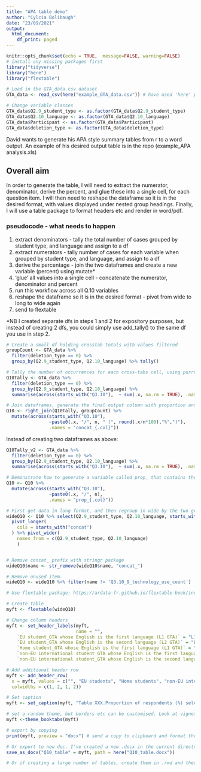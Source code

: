 ```yaml
---
title: "APA table demo"
author: "Cylcia Bolibaugh"
date: "23/09/2021"
output:
  html_document:
    df_print: paged
---
```


```r
knitr::opts_chunk$set(echo = TRUE,  message=FALSE, warning=FALSE)
# install any missing packages first
library("tidyverse")
library("here")
library("flextable")
```

```r
# Load in the GTA_data.csv dataset
GTA_data <- read_csv(here("example_GTA_data.csv")) # have used 'here' package to make relative path loading work

```

```r
# Change variable classes
GTA_data$Q2.9_student_type <- as.factor(GTA_data$Q2.9_student_type)
GTA_data$Q2.10_language <- as.factor(GTA_data$Q2.10_language)
GTA_data$Participant <- as.factor(GTA_data$Participant)
GTA_data$deletion_type <- as.factor(GTA_data$deletion_type)
```
David wants to generate his APA style summary tables from r to a word output. An example of his desired output table is in the repo (example_APA analysis.xls) 

## Overall aim
In order to generate the table, I will need to extract the numerator, denominator, derive the percent, and glue these into a single cell, for each question item. I will then need to reshape the dataframe so it is in the desired format, with values displayed under nested group headings. Finally, I will use a table package to format headers etc and render in word/pdf.


### pseudocode - what needs to happen
1) extract denominators - tally the total number of cases grouped by student type, and language and assign to a df
2) extract numerators - tally number of cases for each variable when grouped by student type, and language, and assign to a df
3) derive the percentage - join the two dataframes and create a new variable (percent) using mutate*
4) 'glue' all values into a single cell - concatenate the numerator, denominator and percent
5) run this workflow across all Q.10 variables
6) reshape the dataframe so it is in the desired format - pivot from wide to long to wide again  
7) send to flextable

*NB I created separate dfs in steps 1 and 2 for expository purposes, but instead of creating 2 dfs, you could simply use add_tally() to the same df you use in step 2.

```r
# Create a small df holding crosstab totals with values filtered
groupCount <- GTA_data %>% 
  filter(deletion_type == 0) %>% 
  group_by(Q2.9_student_type, Q2.10_language) %>% tally()

```

```r
# Tally the number of occurrences for each cross-tabs cell, using purrr style notation
Q10Tally <- GTA_data %>%
  filter(deletion_type == 0) %>% 
  group_by(Q2.9_student_type, Q2.10_language) %>%
  summarise(across(starts_with("Q3.10"),  ~ sum(.x, na.rm = TRUE), .names = "{.col}"))
```

```r
# Join dataframes, generate the final output column with proportion and percentage in brackets, with the prefix concat_, assign to new df called Q10
Q10 <- right_join(Q10Tally, groupCount) %>%
  mutate(across(starts_with("Q3.10"),
                ~paste0(.x, "/", n, " (", round(.x/n*100),"%",")"),
                .names = "concat_{.col}"))


```

Instead of creating two dataframes as above:
```r
Q10Tally_v2 <- GTA_data %>%
  filter(deletion_type == 0) %>% 
  group_by(Q2.9_student_type, Q2.10_language) %>%
  summarise(across(starts_with("Q3.10"),  ~ sum(.x, na.rm = TRUE), .names = "{.col}")) %>% add_count()
```


```r
# Demonstrate how to generate a variable called prop_ that contains the tallied response over the numerator - this step has been incorporated in previous chunk, but there's a lot going on...
Q10 <- Q10 %>%
  mutate(across(starts_with("Q3.10"),
                ~paste0(.x, "/", n),
                .names = "prop_{.col}"))


```



```r
# First get data in long format, and then regroup in wide by the two grouping variables
wideQ10 <- Q10 %>% select(Q2.9_student_type, Q2.10_language, starts_with("concat")) %>%
  pivot_longer(
    cols = starts_with("concat")
  ) %>% pivot_wider(
    names_from = c(Q2.9_student_type, Q2.10_language)
    ) 


# Remove concat_ prefix with stringr package
wideQ10$name <- str_remove(wideQ10$name, "concat_")

# Remove unused item.
wideQ10 <- wideQ10 %>% filter(name != 'Q3.10_9_technology_use_count')
```


```r

# Use flextable package: https://ardata-fr.github.io/flextable-book/index.html

# Create table
myft <- flextable(wideQ10)

# Change column headers
myft <- set_header_labels(myft, 
                          name = "", 
    `EU student_GTA whose English is the first language (L1 GTA)` = "L1", 
    `EU student_GTA whose English is the second language (L2 GTA)` = "L2",
    `Home student_GTA whose English is the first language (L1 GTA)` = "L1",
    `non-EU international student_GTA whose English is the first language (L1 GTA)`= "L1",
    `non-EU international student_GTA whose English is the second language (L2 GTA)` = "L2" )

# Add additional header row
myft <- add_header_row(
  x = myft, values = c("", "EU students", "Home students", "non-EU international students"),
  colwidths = c(1, 2, 1, 2))

# Set caption
myft <- set_caption(myft, "Table XXX.Proportion of respondents (%) selecting their use of each online technology type")


```


```r
# set a random theme, but borders etc can be customised. Look at vignette to prettify, or just export to word 
myft <-theme_booktabs(myft)
```

```r
# export by copying
print(myft, preview = "docx") # send a copy to clipboard and format there

# Or export to new doc. I've created a new .docx in the current directory.
save_as_docx("Q10_table" = myft, path = here("Q10_table.docx"))

# Or if creating a large number of tables, create them in .rmd and then knit to word instead of html. This will create a single doc with all tables in one: https://ardata-fr.github.io/flextable-book/rendering.html#r-markdown-documents
```

